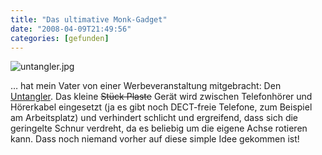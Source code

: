 ```yaml
---
title: "Das ultimative Monk-Gadget"
date: "2008-04-09T21:49:56"
categories: [gefunden]
---
```


<img src='untangler.jpg' alt='untangler.jpg' />

... hat mein Vater von einer Werbeveranstaltung mitgebracht: Den [Untangler](http://www.telefonkabelentwirrer.net/BASIC.719.0.html). Das kleine ~~Stück Plaste~~ Gerät wird zwischen Telefonhörer und Hörerkabel eingesetzt (ja es gibt noch DECT-freie Telefone, zum Beispiel am Arbeitsplatz) und verhindert schlicht und ergreifend, dass sich die geringelte Schnur verdreht, da es beliebig um die eigene Achse rotieren kann. Dass noch niemand vorher auf diese simple Idee gekommen ist!
